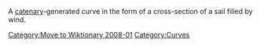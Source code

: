 {{unsourced}}
[[Category:Move to Wiktionary 2008-01]]
A [[catenary]]-generated curve in the form of a cross-section of a sail filled by wind.
[[Category:Curves]]
{{geometry-stub}}